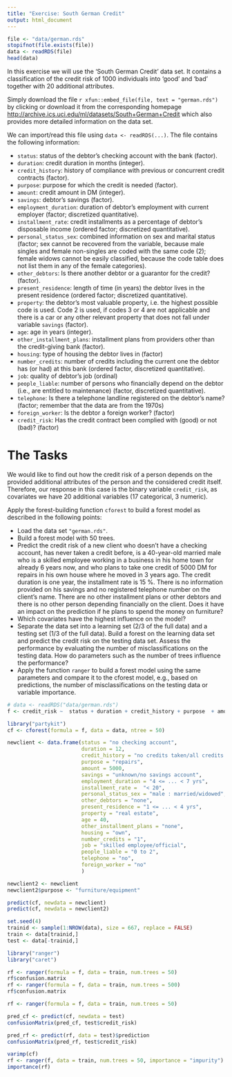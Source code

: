 ```yaml
---
title: "Exercise: South German Credit"
output: html_document
---
```



```r
file <- "data/german.rds"
stopifnot(file.exists(file))
data <- readRDS(file)
head(data)
```




In this exercise we will use the 'South German Credit' data set. It contains a classification
of the credit risk of 1000 individuals into 'good' and 'bad' together with 20 additional attributes.

Simply download the file `r xfun::embed_file(file, text = "german.rds")` by clicking or
download it from the corresponding homepage
<http://archive.ics.uci.edu/ml/datasets/South+German+Credit>
which also provides more detailed information on the data set.

We can import/read this file using `data <- readRDS(...)`. The file
contains the following information:

* `status`: status of the debtor's checking account with the bank (factor).
* `duration`: credit duration in months (integer).
* `credit_history`: history of compliance with previous or concurrent credit contracts (factor).
* `purpose`: purpose for which the credit is needed (factor).
* `amount`: credit amount in DM (integer).
* `savings`: debtor's savings (factor).
* `employment_duration`: duration of debtor's employment with current employer (factor; discretized quantitative).
* `installment_rate`: credit installments as a percentage of debtor's disposable income (ordered factor; discretized quantitative).
* `personal_status_sex`: combined information on sex and marital status (factor; sex cannot be recovered from the variable, because male singles and female non-singles are coded with the same code (2); female widows cannot be easily classified, because the code table does not list them in any of the female categories).
* `other_debtors`: Is there another debtor or a guarantor for the credit? (factor).
* `present_residence`: length of time (in years) the debtor lives in the present residence (ordered factor; discretized quantitative).
* `property`: the debtor's most valuable property, i.e. the highest possible code is used. Code 2 is used, if codes 3 or 4 are not applicable and there is a car or any other relevant property that does not fall under variable `savings` (factor).
* `age`: age in years (integer).
* `other_installment_plans`: installment plans from providers other than the credit-giving bank (factor).
* `housing`: type of housing the debtor lives in (factor)
* `number_credits`: number of credits including the current one the debtor has (or had) at this bank (ordered factor, discretized quantitative).
* `job`: quality of debtor's job (ordinal)
* `people_liable`: number of persons who financially depend on the debtor (i.e., are entitled to maintenance) (factor, discretized quantitative).
* `telephone`: Is there a telephone landline registered on the debtor's name? (factor; remember that the data are from the 1970s)
* `foreign_worker`: Is the debtor a foreign worker? (factor)
* `credit_risk`: Has the credit contract been complied with (good) or not (bad)? (factor)


# The Tasks

We would like to find out how the credit risk of a person depends on the provided additional attributes of the person and the considered credit itself.
Therefore, our response in this case is the binary variable `credit_risk`, as covariates we have 20 additional variables (17 categorical, 3 numeric).

Apply the forest-building function `cforest` to build a forest model as described in the following points:

* Load the data set `"german.rds"`.
* Build a forest model with 50 trees.
* Predict the credit risk of a new client who doesn't have a checking account, has never taken a credit before, is a 40-year-old married male who is a skilled employee working in a business in his home town for already 6 years now, and who plans to take one credit of 5000 DM for repairs in his own house where he moved in 3 years ago. The credit duration is one year, the installment rate is 15 %. There is no information provided on his savings and no registered telephone number on the client's name. There are no other installment plans or other debtors and there is no other person depending financially on the client.
Does it have an impact on the prediction if he plans to spend the money on furniture?
* Which covariates have the highest influence on the model?
* Separate the data set into a learning set (2/3 of the full data) and a testing set (1/3 of the full data). Build a forest on the learning data set and predict the credit risk on the testing data set. Assess the performance by evaluating the number of misclassifications on the testing data. How do parameters such as the number of trees influence the performance?
* Apply the function `ranger` to build a forest model using the same parameters and compare it to the cforest model, e.g., based on predictions, the number of misclassifications on the testing data or variable importance.

```r
# data <- readRDS("data/german.rds")
f <- credit_risk ~  status + duration + credit_history + purpose  + amount + savings + employment_duration + installment_rate + personal_status_sex + other_debtors + present_residence + property + age + other_installment_plans + housing + number_credits + job + people_liable + telephone + foreign_worker

library("partykit")
cf <- cforest(formula = f, data = data, ntree = 50)

newclient <- data.frame(status = "no checking account",
                        duration = 12,
                        credit_history = "no credits taken/all credits paid back duly",
                        purpose = "repairs",
                        amount = 5000,
                        savings = "unknown/no savings account",
                        employment_duration = "4 <= ... < 7 yrs",
                        installment_rate =  "< 20",
                        personal_status_sex = "male : married/widowed",
                        other_debtors = "none",
                        present_residence = "1 <= ... < 4 yrs",
                        property = "real estate",
                        age = 40,
                        other_installment_plans = "none",
                        housing = "own",
                        number_credits = "1",
                        job = "skilled employee/official",
                        people_liable = "0 to 2",
                        telephone = "no",
                        foreign_worker = "no"
                        )

newclient2 <- newclient
newclient2$purpose <- "furniture/equipment"

predict(cf, newdata = newclient)
predict(cf, newdata = newclient2)

```

```r
set.seed(4)
trainid <- sample(1:NROW(data), size = 667, replace = FALSE)
train <- data[trainid,]
test <- data[-trainid,]

```

```r
library("ranger")
library("caret")

rf <- ranger(formula = f, data = train, num.trees = 50)
rf$confusion.matrix
rf <- ranger(formula = f, data = train, num.trees = 500)
rf$confusion.matrix

rf <- ranger(formula = f, data = train, num.trees = 50)

pred_cf <- predict(cf, newdata = test)
confusionMatrix(pred_cf, test$credit_risk)

pred_rf <- predict(rf, data = test)$prediction
confusionMatrix(pred_rf, test$credit_risk)

varimp(cf)
rf <- ranger(f, data = train, num.trees = 50, importance = "impurity")
importance(rf)
```